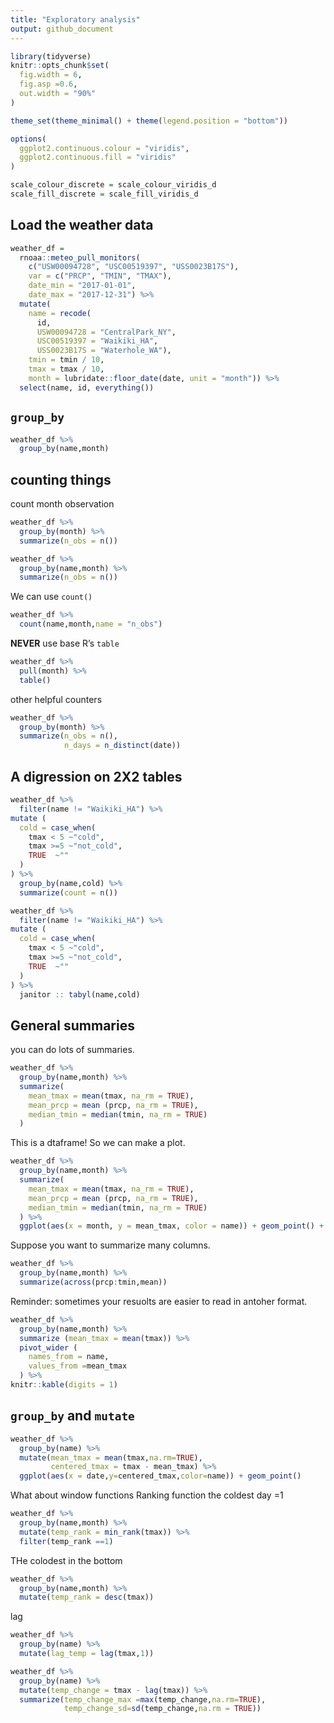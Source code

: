 ```yaml
---
title: "Exploratory analysis"
output: github_document
---
```


```r
library(tidyverse)
knitr::opts_chunk$set(
  fig.width = 6,
  fig.asp =0.6,
  out.width = "90%"
) 

theme_set(theme_minimal() + theme(legend.position = "bottom"))

options(
  ggplot2.continuous.colour = "viridis",
  ggplot2.continuous.fill = "viridis"
)

scale_colour_discrete = scale_colour_viridis_d
scale_fill_discrete = scale_fill_viridis_d

```

## Load the weather data 
```r
weather_df =  
  rnoaa::meteo_pull_monitors(
    c("USW00094728", "USC00519397", "USS0023B17S"),
    var = c("PRCP", "TMIN", "TMAX"), 
    date_min = "2017-01-01",
    date_max = "2017-12-31") %>%
  mutate(
    name = recode(
      id, 
      USW00094728 = "CentralPark_NY", 
      USC00519397 = "Waikiki_HA",
      USS0023B17S = "Waterhole_WA"),
    tmin = tmin / 10,
    tmax = tmax / 10,
    month = lubridate::floor_date(date, unit = "month")) %>%
  select(name, id, everything())
```
## `group_by`

```r
weather_df %>% 
  group_by(name,month) 
```
## counting things

count month observation

```r
weather_df %>% 
  group_by(month) %>% 
  summarize(n_obs = n())
```

```r
weather_df %>% 
  group_by(name,month) %>% 
  summarize(n_obs = n())
```
We can use `count()`
```r
weather_df %>%
  count(name,month,name = "n_obs")
```
**NEVER** use base R's `table`

```r
weather_df %>% 
  pull(month) %>% 
  table()
```
other helpful counters
```r
weather_df %>% 
  group_by(month) %>% 
  summarize(n_obs = n(),
            n_days = n_distinct(date))
```
## A digression on 2X2 tables

```r
weather_df %>% 
  filter(name != "Waikiki_HA") %>% 
mutate (
  cold = case_when(
    tmax < 5 ~"cold",
    tmax >=5 ~"not_cold",
    TRUE  ~""
  )
) %>% 
  group_by(name,cold) %>% 
  summarize(count = n())
```
```r
weather_df %>% 
  filter(name != "Waikiki_HA") %>% 
mutate (
  cold = case_when(
    tmax < 5 ~"cold",
    tmax >=5 ~"not_cold",
    TRUE  ~""
  )
) %>% 
  janitor :: tabyl(name,cold)
```

## General summaries
you can do lots of summaries.
```r

weather_df %>% 
  group_by(name,month) %>% 
  summarize(
    mean_tmax = mean(tmax, na_rm = TRUE),
    mean_prcp = mean (prcp, na_rm = TRUE),
    median_tmin = median(tmin, na_rm = TRUE)
  )
```

This is a dtaframe! So we can make a plot.
```r
weather_df %>% 
  group_by(name,month) %>% 
  summarize(
    mean_tmax = mean(tmax, na_rm = TRUE),
    mean_prcp = mean (prcp, na_rm = TRUE),
    median_tmin = median(tmin, na_rm = TRUE)
  ) %>% 
  ggplot(aes(x = month, y = mean_tmax, color = name)) + geom_point() + geom_line()
```
Suppose you want to summarize many columns.
```r
weather_df %>% 
  group_by(name,month) %>% 
  summarize(across(prcp:tmin,mean))
```
Reminder: sometimes your resuolts are easier to read in antoher format.
```r
weather_df %>% 
  group_by(name,month) %>%
  summarize (mean_tmax = mean(tmax)) %>% 
  pivot_wider (
    names_from = name,
    values_from =mean_tmax
  ) %>% 
knitr::kable(digits = 1)
```
## `group_by` and `mutate`

```r
weather_df %>% 
  group_by(name) %>% 
  mutate(mean_tmax = mean(tmax,na.rm=TRUE),
         centered_tmax = tmax - mean_tmax) %>% 
  ggplot(aes(x = date,y=centered_tmax,color=name)) + geom_point()
```
What about window functions
Ranking function 
the coldest day =1
```r
weather_df %>% 
  group_by(name,month) %>% 
  mutate(temp_rank = min_rank(tmax)) %>% 
  filter(temp_rank ==1)
```
THe colodest in the bottom
```r
weather_df %>% 
  group_by(name,month) %>% 
  mutate(temp_rank = desc(tmax))
```
lag 
  
```r
weather_df %>% 
  group_by(name) %>% 
  mutate(lag_temp = lag(tmax,1))
```



```r
weather_df %>% 
  group_by(name) %>% 
  mutate(temp_change = tmax - lag(tmax)) %>% 
  summarize(temp_change_max =max(temp_change,na.rm=TRUE),
            temp_change_sd=sd(temp_change,na.rm = TRUE))
```












